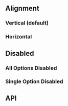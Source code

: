 
<Meta
    title="Components/Inputs/CheckboxGroup"
    of={CheckboxGroupStories}
/>

<Title>CheckboxGroup</Title>

<div className="w-[360px] max-w-full">
    <SingleLineCodeBlock text={`import { CheckboxGroup } from 'chaya-ui';`} />
</div>

<Primary />

## Alignment

### Vertical (default)

<Primary />

### Horizontal

<Canvas of={CheckboxGroupStories.HorizontalPrimary} withToolbar />

## Disabled

### All Options Disabled

<Canvas of={CheckboxGroupStories.Disabled} withToolbar />

### Single Option Disabled

<Canvas of={CheckboxGroupStories.OptionDisabled} withToolbar />

## API

<ArgTypes />